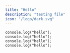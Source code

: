 ```yaml
---
title: "Hello"
description: "testing file"
icon: "/logo/dark.svg"
---
```


```tsx Helloworld.tsx highlight={1,2} lines
console.log("hello");
console.log("hello");
console.log("hello");
console.log("hello");
```